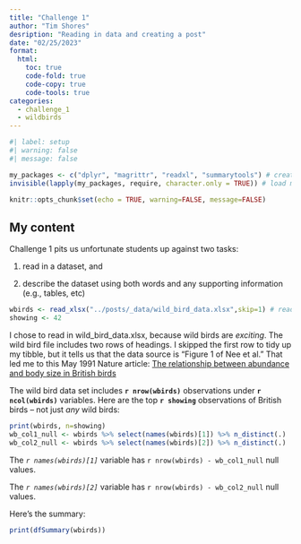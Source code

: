 ```yaml
---
title: "Challenge 1"
author: "Tim Shores"
desription: "Reading in data and creating a post"
date: "02/25/2023"
format:
  html:
    toc: true
    code-fold: true
    code-copy: true
    code-tools: true
categories:
  - challenge_1
  - wildbirds
---
```

```r
#| label: setup
#| warning: false
#| message: false

my_packages <- c("dplyr", "magrittr", "readxl", "summarytools") # create vector of packages
invisible(lapply(my_packages, require, character.only = TRUE)) # load multiple packages

knitr::opts_chunk$set(echo = TRUE, warning=FALSE, message=FALSE)
```

## My content

Challenge 1 pits us unfortunate students up against two tasks:

1)  read in a dataset, and

2)  describe the dataset using both words and any supporting information (e.g., tables, etc)

```r
wbirds <- read_xlsx("../posts/_data/wild_bird_data.xlsx",skip=1) # read in data
showing <- 42
```

I chose to read in wild_bird_data.xlsx, because wild birds are *exciting*. The wild bird file includes two rows of headings. I skipped the first row to tidy up my tibble, but it tells us that the data source is "Figure 1 of Nee et al." That led me to this May 1991 Nature article: [The relationship between abundance and body size in British birds](https://www.nature.com/articles/351312a0)

The wild bird data set includes **`r nrow(wbirds)`** observations under **`r ncol(wbirds)`** variables. Here are the top **`r showing`** observations of British birds -- not just *any* wild birds:

```r
print(wbirds, n=showing)
wb_col1_null <- wbirds %>% select(names(wbirds)[1]) %>% n_distinct(.)
wb_col2_null <- wbirds %>% select(names(wbirds)[2]) %>% n_distinct(.)
```

The *`r names(wbirds)[1]`* variable has `r nrow(wbirds) - wb_col1_null` null values.

The *`r names(wbirds)[2]`* variable has `r nrow(wbirds) - wb_col2_null` null values.

Here's the summary:

```r
print(dfSummary(wbirds))
```